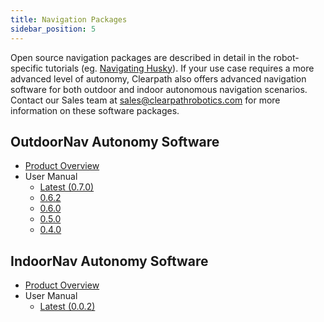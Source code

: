 ```yaml
---
title: Navigation Packages
sidebar_position: 5
---
```


Open source navigation packages are described in detail in the robot-specific
tutorials (eg. [Navigating Husky](/docs/robots/outdoor_robots/husky/tutorials_husky/tutorials_husky_ros1#navigating-husky)).
If your use case requires a more advanced level of autonomy, Clearpath also offers advanced navigation software
for both outdoor and indoor autonomous navigation scenarios. Contact our Sales team at
sales@clearpathrobotics.com for more information on these software packages.

## OutdoorNav Autonomy Software

- [Product Overview](https://clearpathrobotics.com/outdoor-autonomy-software/)
- User Manual
  - [Latest (0.7.0)](/docs_outdoornav_user_manual)
  <!-- - [0.7.0](/docs_outdoornav_user_manual/0.7.0) -->
  - [0.6.2](https://clearpathrobotics.com/assets/manuals/outdoornav/index.html)
  - [0.6.0](https://clearpathrobotics.com/assets/manuals/outdoornav/archived/0.6.0/index.html)
  - [0.5.0](https://clearpathrobotics.com/assets/manuals/outdoornav/archived/0.5.0/index.html)
  - [0.4.0](https://clearpathrobotics.com/assets/manuals/outdoornav/archived/0.4.0/index.html)

## IndoorNav Autonomy Software

- [Product Overview](https://clearpathrobotics.com/autonomy-research-kit/)
- User Manual
  - [Latest (0.0.2)](/docs_indoornav_user_manual)
